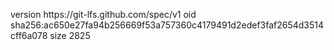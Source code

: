 version https://git-lfs.github.com/spec/v1
oid sha256:ac650e27fa94b256669f53a757360c4179491d2edef3faf2654d3514cff6a078
size 2825
